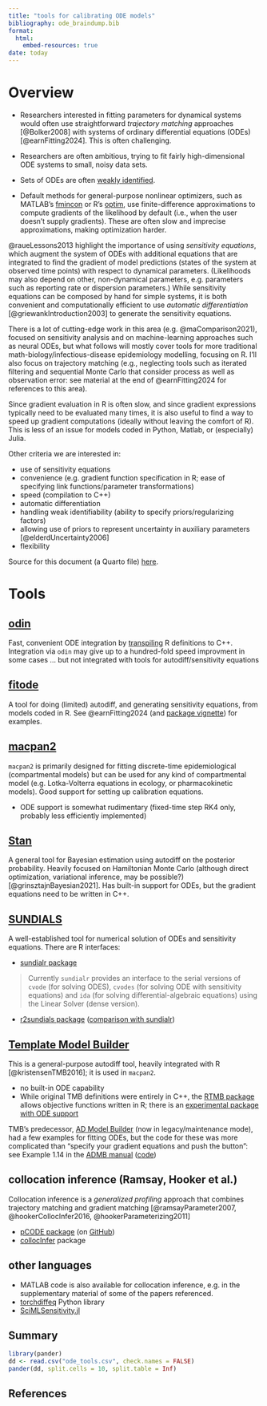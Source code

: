 ```yaml
---
title: "tools for calibrating ODE models"
bibliography: ode_braindump.bib
format:
  html:
    embed-resources: true
date: today
---
```


# Overview

* Researchers interested in fitting parameters for dynamical systems would often use straightforward *trajectory matching* approaches [@Bolker2008] with systems of ordinary differential equations (ODEs) [@earnFitting2024]. This is often challenging. 

* Researchers are often ambitious, trying to fit fairly high-dimensional ODE systems to small, noisy data sets.
* Sets of ODEs are often [weakly identified](https://stats.stackexchange.com/questions/324014/what-is-a-weakly-identified-parameterization).
* Default methods for general-purpose nonlinear optimizers, such as MATLAB's [fmincon](https://www.mathworks.com/help/optim/ug/fmincon.html) or R's [optim](https://stat.ethz.ch/R-manual/R-devel/library/stats/html/optim.html), use finite-difference approximations to compute gradients of the likelihood by default (i.e., when the user doesn't supply gradients). These are often slow and imprecise approximations, making optimization harder.

@raueLessons2013 highlight the importance of using *sensitivity equations*, which augment the system of ODEs with additional equations that are integrated to find the gradient of model predictions (states of the system at observed time points) with respect to dynamical parameters. (Likelihoods may also depend on other, non-dynamical parameters, e.g. parameters such as reporting rate or dispersion parameters.) While sensitivity equations can be composed by hand for simple systems, it is both convenient and computationally efficient to use *automatic differentiation* [@griewankIntroduction2003] to generate the sensitivity equations.

There is a lot of cutting-edge work in this area (e.g. @maComparison2021), focused on sensitivity analysis and on machine-learning approaches such as neural ODEs, but what follows will mostly cover tools for more traditional math-biology/infectious-disease epidemiology modelling, focusing on R. I'll also focus on trajectory matching (e.g., neglecting tools such as iterated filtering and sequential Monte Carlo that consider process as well as observation error: see material at the end of @earnFitting2024 for references to this area).

Since gradient evaluation in R is often slow, and since gradient expressions typically need to be evaluated many times, it is also useful to find a way to speed up gradient computations (ideally without leaving the comfort of R). This is less of an issue for models coded in Python, Matlab, or (especially) Julia.

Other criteria we are interested in:

* use of sensitivity equations
* convenience (e.g. gradient function specification in R; ease of specifying link functions/parameter transformations)
* speed (compilation to C++)
* automatic differentiation
* handling weak identifiability (ability to specify priors/regularizing factors)
* allowing use of priors to represent uncertainty in auxiliary parameters [@elderdUncertainty2006]
* flexibility

Source for this document (a Quarto file) [here](https://github.com/bbolker/bbmisc/blob/master/ode_braindump.qmd).

# Tools

## [odin](https://mrc-ide.github.io/odin/)

Fast, convenient ODE integration by [transpiling](https://en.wikipedia.org/wiki/Source-to-source_compiler) R definitions to C++. Integration via `odin` may give up to a hundred-fold speed improvment in some cases ... but not integrated with tools for autodiff/sensitivity equations

## [fitode](https://github.com/parksw3/fitode)

A tool for doing (limited) autodiff, and generating sensitivity equations, from models coded in R. See @earnFitting2024 (and [package vignette](https://cran.r-project.org/web/packages/fitode/vignettes/fitode.pdf)) for examples.

## [macpan2](https://canmod.github.io/macpan2)

`macpan2` is primarily designed for fitting discrete-time epidemiological (compartmental models) but can be used for any kind of compartmental model (e.g. Lotka-Volterra equations in ecology, or pharmacokinetic models). Good support for setting up calibration equations.

* ODE support is somewhat rudimentary (fixed-time step RK4 only, probably less efficiently implemented)

## [Stan](mc-stan.org)

A general tool for Bayesian estimation using autodiff on the posterior probability. Heavily focused on Hamiltonian Monte Carlo (although direct optimization, variational inference, may be possible?) [@grinsztajnBayesian2021]. Has built-in support for ODEs, but the gradient equations need to be written in C++.

## [SUNDIALS](https://computing.llnl.gov/projects/sundials)

A well-established tool for numerical solution of ODEs and sensitivity equations. There are R interfaces:

* [sundialr package](https://sn248.github.io/sundialr/)

> Currently `sundialr` provides an interface to the serial versions of `cvode` (for solving ODES), `cvodes` (for solving ODE with sensitivity equations) and `ida` (for solving differential-algebraic equations) using the Linear Solver (dense version).

* [r2sundials package](https://github.com/sgsokol/r2sundials) ([comparison with sundialr](https://github.com/sgsokol/r2sundials?tab=readme-ov-file#sundialr))

## [Template Model Builder](https://kaskr.github.io/adcomp/Introduction.html)

This is a general-purpose autodiff tool, heavily integrated with R [@kristensenTMB2016]; it is used in `macpan2`.

* no built-in ODE capability
* While original TMB definitions were entirely in C++, the [RTMB package](https://github.com/kaskr/RTMB) allows objective functions written in R; there is an [experimental package with ODE support](https://kaskr.r-universe.dev/RTMBode/doc/manual.html#ode)

TMB's predecessor, [AD Model Builder](https://www.admb-project.org/) (now in legacy/maintenance mode), had a few examples for fitting ODEs, but the code for these was more complicated than "specify your gradient equations and push the button": see
Example 1.14 in the [ADMB manual](https://github.com/admb-project/admb/releases/download/admb-12.3/admb-12.3.pdf) ([code](https://github.com/admb-project/admb/blob/dd6ccb3a46d44582455f76d9569b012918dc2338/examples/admb/chem_eng/chem_eng.tpl))

## collocation inference (Ramsay, Hooker et al.)

Collocation inference is a *generalized profiling* approach that combines trajectory matching and gradient matching [@ramsayParameter2007, @hookerCollocInfer2016, @hookerParameterizing2011]

* [pCODE package](https://CRAN.R-project.org/package=pCODE) (on [GitHub](https://github.com/alex-haixuw/PCODE))
* [collocInfer](https://CRAN.R-project.org/package=CollocInfer) package

## other languages

* MATLAB code is also available for collocation inference, e.g. in the supplementary material of some of the papers referenced.
* [torchdiffeq](https://github.com/rtqichen/torchdiffeq) Python library
* [SciMLSensitivity.jl](https://docs.sciml.ai/SciMLSensitivity/stable/manual/differential_equation_sensitivities/)

## Summary

```r
library(pander)
dd <- read.csv("ode_tools.csv", check.names = FALSE)
pander(dd, split.cells = 10, split.table = Inf)
```

## References
